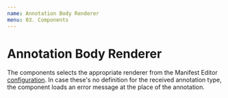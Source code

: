 ```yaml
---
name: Annotation Body Renderer
menu: 03. Components
---
```



# Annotation Body Renderer

The components selects the appropriate renderer from the Manifest Editor [configuration](../configuration/editor-context).
In case these's no definition for the received annotation type, the component loads an error message at the place of the annotation.

